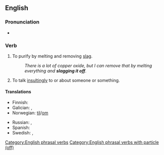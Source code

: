 ==English==

===Pronunciation===
* {{audio|en|en-au-slag off.ogg|Audio (AU)}}

===Verb===
{{en-verb|*}}

# To purify by melting and removing [[slag]].
#: ''There is a lot of copper oxide, but I can remove that by melting everything and '''slagging it off'''.''
# {{lb|en|British|Irish|Australia|slang|transitive|idiomatic}} To talk [[insultingly]] to or about someone or something.

====Translations====
{{trans-top|to talk insultingly to or about someone or something}}
* Finnish: {{t+|fi|mollata}}
* Galician: {{t|gl|pór podre}}, {{t|gl|poñer podre}}
* Norwegian: {{t|no|slenge dritt}} [[til#Norwegian|til]]/[[om#Norwegian|om]]
{{trans-mid}}
* Russian: {{t+|ru|оха́ивать}}, {{t+|ru|ха́ять}}
* Spanish: {{t|es|poner a parir}}
* Swedish: {{t|sv|snacka skit om}}, {{t+|sv|baktala}}
{{trans-bottom}}

[[Category:English phrasal verbs]]
[[Category:English phrasal verbs with particle (off)]]